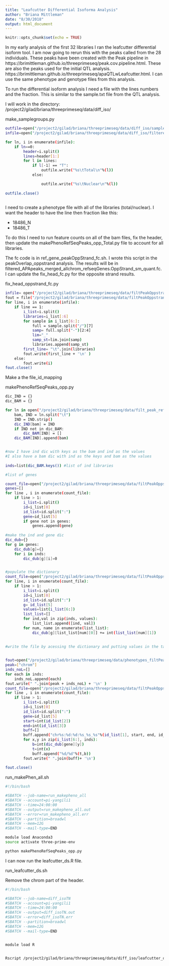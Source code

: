```yaml
---
title: "Leafcutter Differential Isoforma Analysis"
author: "Briana Mittleman"
date: "8/30/2018"
output: html_document
---
```


```r
knitr::opts_chunk$set(echo = TRUE)
```

In my early analysis of the first 32 libraries I ran the leafcutter differential isoform tool. I am now going to rerun this with the peaks called from the 28 individuals. These peaks have been created with the Peak pipeline in https://brimittleman.github.io/threeprimeseq/peak.cov.pipeline.html. These are also the peaks used for the initial QTL analysis. https://brimittleman.github.io/threeprimeseq/apaQTLwLeafcutter.html. I can use the same phenotype and genotype files from this analysis. 


To run the differential isoform analysis I need a file with the lines numbers and the fraction. This is similar to the sample.txt file from the QTL analysis.  

I will work in the directory: /project2/gilad/briana/threeprimeseq/data/diff_iso/  


make_samplegroups.py
```bash

outfile=open("/project2/gilad/briana/threeprimeseq/data/diff_iso/sample_groups.txt", "w")
infile=open("/project2/gilad/briana/threeprimeseq/data/diff_iso/filtered_APApeaks_merged_allchrom_refseqGenes_pheno.txt", "r")

for ln, i in enumerate(infile):
    if ln==0:
        header=i.split()
        lines=header[1:]
        for l in lines:
            if l[-1] == "T":
                outfile.write("%s\tTotal\n"%(l))
            else:

                outfile.write("%s\tNuclear\n"%(l))
                
outfile.close()
                

```

I need to create a phenotype file with all of the libraries (total/nuclear). I want the header to have the line then fraction like this:  

* 18486_N	
* 18486_T	

To do this I need to run feature counts on all of the bam files, fix the header, then update the makePhenoRefSeqPeaks_opp_Total.py file to account for all libraries.  


The fc code is in ref_gene_peakOppStrand_fc.sh. I wrote this script in the peakOverlap_oppstrand analysis. The results will be in filtered_APApeaks_merged_allchrom_refseqGenes.OppStrand_sm_quant.fc.  I can update the fix_head_fc.py for the opposite strand results.  


fix_head_oppstrand_fc.py

```bash
infile= open("/project2/gilad/briana/threeprimeseq/data/filtPeakOppstrand_cov/filtered_APApeaks_merged_allchrom_refseqGenes.OppStrand_sm_quant.fc", "r")
fout = file("/project2/gilad/briana/threeprimeseq/data/filtPeakOppstrand_cov/filtered_APApeaks_merged_allchrom_refseqGenes.OppStrand_sm_quant_fixed.fc",'w')
for line, i in enumerate(infile):
    if line == 1:
        i_list=i.split()
        libraries=i_list[:6]
        for sample in i_list[6:]:
            full = sample.split("/")[7]
            samp= full.split("-")[2:4]
            lim="_"
            samp_st=lim.join(samp)
            libraries.append(samp_st)
        first_line= "\t".join(libraries)
        fout.write(first_line + '\n' )
    else:
        fout.write(i)
fout.close()
```

Make a the file_id_mapping 

 
makePhenoRefSeqPeaks_opp.py 

```bash
dic_IND = {}
dic_BAM = {}

for ln in open("/project2/gilad/briana/threeprimeseq/data/filt_peak_refGene_cov/file_id_mapping.txt"):
    bam, IND = ln.split("\t")
    IND = IND.strip()
    dic_IND[bam] = IND
    if IND not in dic_BAM:
        dic_BAM[IND] = []
    dic_BAM[IND].append(bam)


#now I have ind dic with keys as the bam and ind as the values
#I also have a bam dic with ind as the keys and bam as the values  
    
inds=list(dic_BAM.keys()) #list of ind libraries  

#list of genes   

count_file=open("/project2/gilad/briana/threeprimeseq/data/filtPeakOppstrand_cov/filtered_APApeaks_merged_allchrom_refseqGenes.OppStrand_sm_quant_fixed.fc", "r")
genes=[]
for line , i in enumerate(count_file):
    if line > 1:
        i_list=i.split()
        id=i_list[0]
        id_list=id.split(":")
        gene=id_list[5]
        if gene not in genes:
            genes.append(gene)
            
#make the ind and gene dic  
dic_dub={}
for g in genes:
    dic_dub[g]={}
    for i in inds:
        dic_dub[g][i]=0


#populate the dictionary  
count_file=open("/project2/gilad/briana/threeprimeseq/data/filtPeakOppstrand_cov/filtered_APApeaks_merged_allchrom_refseqGenes.OppStrand_sm_quant_fixed.fc", "r")
for line, i in enumerate(count_file):
    if line > 1:
        i_list=i.split()
        id=i_list[0]
        id_list=id.split(":")
        g= id_list[5]
        values=list(i_list[6:])
        list_list=[]
        for ind,val in zip(inds, values):
            list_list.append([ind, val])
        for num, name in enumerate(list_list):
            dic_dub[g][list_list[num][0]] += int(list_list[num][1])
        

#write the file by acessing the dictionary and putting values in the table ver the value in the dic 
        

fout=open("/project2/gilad/briana/threeprimeseq/data/phenotypes_filtPeakOppstrand/filtered_APApeaks_merged_allchrom_refseqGenes.OppStrand_sm_quant.ALL.pheno_fixed.txt","w")
peak=["chrom"]
inds_noL=[]
for each in inds:
    inds_noL.append(each)  
fout.write(" ".join(peak + inds_noL) + '\n' )
count_file=open("/project2/gilad/briana/threeprimeseq/data/filtPeakOppstrand_cov/filtered_APApeaks_merged_allchrom_refseqGenes.OppStrand_sm_quant_fixed.fc", "r")
for line , i in enumerate(count_file):
    if line > 1:
        i_list=i.split()
        id=i_list[0]
        id_list=id.split(":")
        gene=id_list[5]
        start=int(id_list[2])
        end=int(id_list[3])
        buff=[]
        buff.append("chr%s:%d:%d:%s_%s_%s"%(id_list[1], start, end, id_list[5], id_list[4], id_list[0]))
        for x,y in zip(i_list[6:], inds):
            b=int(dic_dub[gene][y])
            t=int(x)
            buff.append("%d/%d"%(t,b))
        fout.write(" ".join(buff)+ '\n')
        
fout.close()
```


run_makePhen_all.sh  
```bash
#!/bin/bash

#SBATCH --job-name=run_makepheno_all
#SBATCH --account=pi-yangili1
#SBATCH --time=24:00:00
#SBATCH --output=run_makepheno_all.out
#SBATCH --error=run_makepheno_all.err
#SBATCH --partition=broadwl
#SBATCH --mem=12G
#SBATCH --mail-type=END

module load Anaconda3
source activate three-prime-env

python makePhenoRefSeqPeaks_opp.py 
```


I can now run the leafcutter_ds.R file.  

run_leafcutter_ds.sh


Remove the chrom part of the header.  
```bash
#!/bin/bash

#SBATCH --job-name=diff_isoTN
#SBATCH --account=pi-yangili1
#SBATCH --time=24:00:00
#SBATCH --output=diff_isoTN.out
#SBATCH --error=diff_isoTN.err
#SBATCH --partition=broadwl
#SBATCH --mem=12G
#SBATCH --mail-type=END


module load R  


Rscript /project2/gilad/briana/threeprimeseq/data/diff_iso/leafcutter_ds.R /project2/gilad/briana/threeprimeseq/data/phenotypes_filtPeakOppstrand/filtered_APApeaks_merged_allchrom_refseqGenes.OppStrand_sm_quant.ALL.pheno_fixed_nochrom.txt /project2/gilad/briana/threeprimeseq/data/diff_iso/sample_groups.txt -o /project2/gilad/briana/threeprimeseq/data/diff_iso/TN_diff_isoform
```



